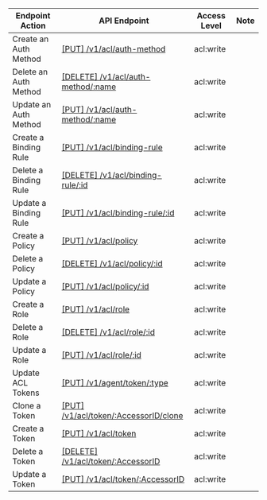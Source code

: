 | Endpoint Action      | API Endpoint           | Access Level   | Note   |
| -------------------- | ---------------------- | -------------- | ------ |
Create an Auth Method|[[PUT] /v1/acl/auth-method](https://www.consul.io/api-docs/acl/auth-methods#create-an-auth-method)|acl:write|
Delete an Auth Method|[[DELETE] /v1/acl/auth-method/:name](https://www.consul.io/api-docs/acl/auth-methods#delete-an-auth-method)|acl:write|
Update an Auth Method|[[PUT] /v1/acl/auth-method/:name](https://www.consul.io/api-docs/acl/auth-methods#update-an-auth-method)|acl:write|
Create a Binding Rule|[[PUT] /v1/acl/binding-rule](https://www.consul.io/api-docs/acl/binding-rules#create-a-binding-rule)|acl:write|
Delete a Binding Rule|[[DELETE] /v1/acl/binding-rule/:id](https://www.consul.io/api-docs/acl/binding-rules#delete-a-binding-rule)|acl:write|
Update a Binding Rule|[[PUT] /v1/acl/binding-rule/:id](https://www.consul.io/api-docs/acl/binding-rules#update-a-binding-rule)|acl:write|
Create a Policy|[[PUT] /v1/acl/policy](https://www.consul.io/api-docs/acl/policies#create-a-policy)|acl:write|
Delete a Policy|[[DELETE] /v1/acl/policy/:id](https://www.consul.io/api-docs/acl/policies#delete-a-policy)|acl:write|
Update a Policy|[[PUT] /v1/acl/policy/:id](https://www.consul.io/api-docs/acl/policies#update-a-policy)|acl:write|
Create a Role|[[PUT] /v1/acl/role](https://www.consul.io/api-docs/acl/roles#create-a-role)|acl:write|
Delete a Role|[[DELETE] /v1/acl/role/:id](https://www.consul.io/api-docs/acl/roles#delete-a-role)|acl:write|
Update a Role|[[PUT] /v1/acl/role/:id](https://www.consul.io/api-docs/acl/roles#update-a-role)|acl:write|
Update ACL Tokens|[[PUT] /v1/agent/token/:type](https://www.consul.io/api-docs/agent#update-acl-tokens)|acl:write|
Clone a Token|[[PUT] /v1/acl/token/:AccessorID/clone](https://www.consul.io/api-docs/acl/tokens#clone-a-token)|acl:write|
Create a Token|[[PUT] /v1/acl/token](https://www.consul.io/api-docs/acl/tokens#create-a-token)|acl:write|
Delete a Token|[[DELETE] /v1/acl/token/:AccessorID](https://www.consul.io/api-docs/acl/tokens#delete-a-token)|acl:write|
Update a Token|[[PUT] /v1/acl/token/:AccessorID](https://www.consul.io/api-docs/acl/tokens#update-a-token)|acl:write|
